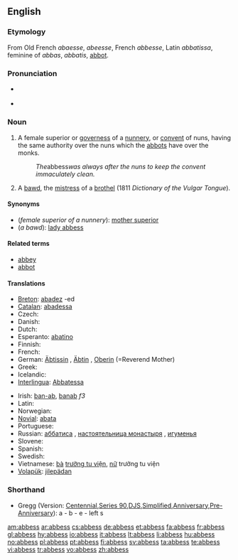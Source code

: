 ==English==
{{Wikisource1911Enc|Abbess}}
{{wikipedia}}

===Etymology===
From Old French ''abaesse'', ''abeesse'', French ''abbesse'', Latin ''abbatissa'', feminine of ''abbas'', ''abbatis'', [[abbot]].

===Pronunciation===
* {{a|RP}} {{IPA|/ˈæbɪs/}}
* {{audio|en-us-abbess.ogg|Audio (US)}}

===Noun===
{{en-noun|es}}

# A female superior or [[governess]] of a [[nunnery]], or [[convent]] of nuns, having the same authority over the nuns which the [[abbots]] have over the monks.
#: ''The ''abbess'' was always after the nuns to keep the convent immaculately clean.''
# {{1811}} A [[bawd]], the [[mistress]] of a [[brothel]] (1811 ''Dictionary of the Vulgar Tongue'').

====Synonyms====
* (''female superior of a nunnery''): [[mother superior]]
* (''a bawd''): [[lady abbess]]

====Related terms====
* [[abbey]]
* [[abbot]]

====Translations====
{{trans-top|female superior of a nunnery}}
* [[Breton]]: [[abadez]] {{f}} -ed {{p}}
* [[Catalan]]: [[abadessa]] {{f}}
* Czech: {{t+|cs|abatyše|f}}
* Danish: {{t+|da|abbedisse|c}}
* Dutch: {{t+|nl|abdis}}
* Esperanto: [[abatino]]
* Finnish: {{t+|fi|abbedissa}}
* French: {{t+|fr|abbesse|f}}
* German: [[Äbtissin]] {{f}}, [[Äbtin]] {{f}}, [[Oberin]] {{f}} (=Reverend Mother)
* Greek: {{t+|el|ηγουμένη|sc=Grek}}
* Icelandic: {{t+|is|abbadís|f}}
* [[Interlingua]]: [[Abbatessa]]
{{trans-mid}}
* Irish: [[ban-ab]], [[banab]] ''f3''
* Latin: {{t-|la|abbatissa}}
* Norwegian: {{t+|no|abbedisse}}
* [[Novial]]: [[abata]]
* Portuguese: {{t+|pt|abadessa}}
* Russian: [[аббатиса]] {{f}}, [[настоятельница монастыря]] {{f}}, [[игуменья]] {{f}}
* Slovene: {{t+|sl|opatinja|f}}
* Spanish: {{t+|es|abadesa|alt=Abadesa}}
* Swedish: {{t+|sv|abbedissa}}
* Vietnamese: [[bà]] [[trưởng tu viện]], [[nữ]] trưởng tu viện
* [[Volapük]]: [[jilepädan]]
{{trans-bottom}}

===Shorthand===
* Gregg (Version: [http://en.wikipedia.org/wiki/Gregg_Shorthand#Centennial_Gregg_Shorthand Centennial],[http://en.wikipedia.org/wiki/Gregg_Shorthand#Series_90_Gregg_Shorthand Series 90],[http://en.wikipedia.org/wiki/Gregg_Shorthand#Diamond_Jubilee_Gregg_Shorthand  DJS],[http://en.wikipedia.org/wiki/Gregg_Shorthand#Simplified_Gregg_Shorthand Simplified],[http://en.wikipedia.org/wiki/Gregg_Shorthand#Anniversary_Gregg_Shorthand Anniversary],[http://en.wikipedia.org/wiki/Gregg_Shorthand#Pre-Anniversary_Gregg_Shorthand Pre-Anniversary]): a - b - e - left s

[[am:abbess]]
[[ar:abbess]]
[[cs:abbess]]
[[de:abbess]]
[[et:abbess]]
[[fa:abbess]]
[[fr:abbess]]
[[gl:abbess]]
[[hy:abbess]]
[[io:abbess]]
[[it:abbess]]
[[lt:abbess]]
[[li:abbess]]
[[hu:abbess]]
[[no:abbess]]
[[pl:abbess]]
[[pt:abbess]]
[[fi:abbess]]
[[sv:abbess]]
[[ta:abbess]]
[[te:abbess]]
[[vi:abbess]]
[[tr:abbess]]
[[vo:abbess]]
[[zh:abbess]]